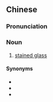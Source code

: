 ==Chinese==
{{zh-forms|type=112}}

===Pronunciation===
{{zh-pron
|m=huāchuāng bōli
|c=faa1 coeng1 bo1 lei4-1
|cat=n
}}

===Noun===
{{zh-noun}}

# [[stained glass]]

====Synonyms====
* {{zh-l|彩繪玻璃}}
* {{zh-l|彩色玻璃}}
* {{zh-l|有色玻璃}}